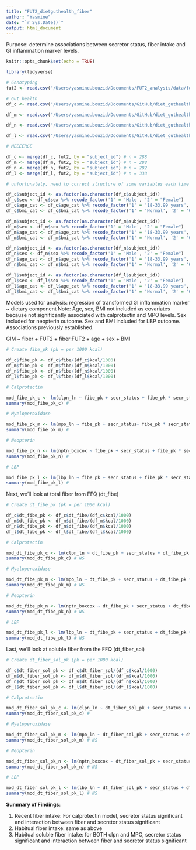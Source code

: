 ```yaml
---
title: "FUT2_dietguthealth_fiber"
author: "Yasmine"
date: "`r Sys.Date()`"
output: html_document
---
```


Purpose: determine associations between secretor status, fiber intake and GI inflammation marker levels. 

```r
knitr::opts_chunk$set(echo = TRUE)

library(tidyverse)

```

```r

# Genotyping 
fut2 <- read.csv("/Users/yasmine.bouzid/Documents/FUT2_analysis/data/forR_fut2.csv", header = T)

# Gut health 
df_c <- read.csv("/Users/yasmine.bouzid/Documents/GitHub/diet_guthealth/data/df_c.csv", header = T)

df_m <- read.csv("/Users/yasmine.bouzid/Documents/GitHub/diet_guthealth/data/df_m.csv", header = T)

df_n <- read.csv("/Users/yasmine.bouzid/Documents/GitHub/diet_guthealth/data/df_n.csv", header = T)

df_l <- read.csv("/Users/yasmine.bouzid/Documents/GitHub/diet_guthealth/data/df_l.csv", header = T)

# MEEEERGE 

df_c <- merge(df_c, fut2, by = "subject_id") # n = 288
df_m <- merge(df_m, fut2, by = "subject_id") # n = 288
df_n <- merge(df_n, fut2, by = "subject_id") # n = 282
df_l <- merge(df_l, fut2, by = "subject_id") # n = 338

# unfortunately, need to correct structure of some variables each time -->

df_c$subject_id <- as.factor(as.character(df_c$subject_id))
df_c$sex <- df_c$sex %>% recode_factor('1' = 'Male', '2' = "Female")
df_c$age_cat <- df_c$age_cat %>% recode_factor('1' = '18-33.99 years', '2' = "34-49.99 years", '3' = "50-65 years")
df_c$bmi_cat <- df_c$bmi_cat %>% recode_factor('1' = 'Normal', '2' = "Overweight", '3' = "Obese")

df_m$subject_id <- as.factor(as.character(df_m$subject_id))
df_m$sex <- df_m$sex %>% recode_factor('1' = 'Male', '2' = "Female")
df_m$age_cat <- df_m$age_cat %>% recode_factor('1' = '18-33.99 years', '2' = "34-49.99 years", '3' = "50-65 years")
df_m$bmi_cat <- df_m$bmi_cat %>% recode_factor('1' = 'Normal', '2' = "Overweight", '3' = "Obese")

df_n$subject_id <- as.factor(as.character(df_n$subject_id))
df_n$sex <- df_n$sex %>% recode_factor('1' = 'Male', '2' = "Female")
df_n$age_cat <- df_n$age_cat %>% recode_factor('1' = '18-33.99 years', '2' = "34-49.99 years", '3' = "50-65 years")
df_n$bmi_cat <- df_n$bmi_cat %>% recode_factor('1' = 'Normal', '2' = "Overweight", '3' = "Obese")

df_l$subject_id <- as.factor(as.character(df_l$subject_id))
df_l$sex <- df_l$sex %>% recode_factor('1' = 'Male', '2' = "Female")
df_l$age_cat <- df_l$age_cat %>% recode_factor('1' = '18-33.99 years', '2' = "34-49.99 years", '3' = "50-65 years")
df_l$bmi_cat <- df_l$bmi_cat %>% recode_factor('1' = 'Normal', '2' = "Overweight", '3' = "Obese")

```

Models used for analysis: regression of transformed GI inflammation marker ~ dietary component
Note: Age, sex, BMI not included as covariates because not significantly associated with calprotectin and MPO levels. Sex included for neopterin outcome. Sex and BMI included for LBP outcome. Associations previously established. 

GIM ~ fiber + FUT2 + fiber:FUT2 + age + sex + BMI

```r

# Create fibe_pk (pk = per 1000 kcal)

df_c$fibe_pk <- df_c$fibe/(df_c$kcal/1000)
df_m$fibe_pk <- df_m$fibe/(df_m$kcal/1000)
df_n$fibe_pk <- df_n$fibe/(df_n$kcal/1000)
df_l$fibe_pk <- df_l$fibe/(df_l$kcal/1000)

# Calprotectin

mod_fibe_pk_c <- lm(clpn_ln ~ fibe_pk + secr_status + fibe_pk * secr_status, data = df_c)
summary(mod_fibe_pk_c) # 

# Myeloperoxidase

mod_fibe_pk_m <- lm(mpo_ln ~ fibe_pk + secr_status+ fibe_pk * secr_status, data = df_m)
summary(mod_fibe_pk_m) # 

# Neopterin

mod_fibe_pk_n <- lm(nptn_boxcox ~ fibe_pk + secr_status + fibe_pk * secr_status + sex, data = df_n)
summary(mod_fibe_pk_n) #

# LBP

mod_fibe_pk_l <- lm(lbp_ln ~ fibe_pk + secr_status + fibe_pk * secr_status + sex + bmi_final, data = df_l)
summary(mod_fibe_pk_l) # 


```
Next, we'll look at total fiber from FFQ (dt_fibe)

```r

# Create dt_fibe_pk (pk = per 1000 kcal)

df_c$dt_fibe_pk <- df_c$dt_fibe/(df_c$kcal/1000)
df_m$dt_fibe_pk <- df_m$dt_fibe/(df_m$kcal/1000)
df_n$dt_fibe_pk <- df_n$dt_fibe/(df_n$kcal/1000)
df_l$dt_fibe_pk <- df_l$dt_fibe/(df_l$kcal/1000)

# Calprotectin

mod_dt_fibe_pk_c <- lm(clpn_ln ~ dt_fibe_pk + secr_status + dt_fibe_pk * secr_status, data = df_c)
summary(mod_dt_fibe_pk_c) # NS

# Myeloperoxidase

mod_dt_fibe_pk_m <- lm(mpo_ln ~ dt_fibe_pk + secr_status + dt_fibe_pk * secr_status, data = df_m)
summary(mod_dt_fibe_pk_m) # NS

# Neopterin

mod_dt_fibe_pk_n <- lm(nptn_boxcox ~ dt_fibe_pk + secr_status + dt_fibe_pk * secr_status + sex, data = df_n)
summary(mod_dt_fibe_pk_n) # NS

# LBP

mod_dt_fibe_pk_l <- lm(lbp_ln ~ dt_fibe_pk + secr_status + dt_fibe_pk * secr_status + sex + bmi_final, data = df_l)
summary(mod_dt_fibe_pk_l) # NS


```

Last, we'll look at soluble fiber from the FFQ (dt_fiber_sol)

```r


# Create dt_fiber_sol_pk (pk = per 1000 kcal)

df_c$dt_fiber_sol_pk <- df_c$dt_fiber_sol/(df_c$kcal/1000)
df_m$dt_fiber_sol_pk <- df_m$dt_fiber_sol/(df_m$kcal/1000)
df_n$dt_fiber_sol_pk <- df_n$dt_fiber_sol/(df_n$kcal/1000)
df_l$dt_fiber_sol_pk <- df_l$dt_fiber_sol/(df_l$kcal/1000)

# Calprotectin

mod_dt_fiber_sol_pk_c <- lm(clpn_ln ~ dt_fiber_sol_pk + secr_status + dt_fiber_sol_pk * secr_status, data = df_c)
summary(mod_dt_fiber_sol_pk_c) #

# Myeloperoxidase

mod_dt_fiber_sol_pk_m <- lm(mpo_ln ~ dt_fiber_sol_pk + secr_status + dt_fiber_sol_pk * secr_status, data = df_m)
summary(mod_dt_fiber_sol_pk_m) # NS

# Neopterin

mod_dt_fiber_sol_pk_n <- lm(nptn_boxcox ~ dt_fiber_sol_pk + secr_status + dt_fiber_sol_pk * secr_status + sex, data = df_n)
summary(mod_dt_fiber_sol_pk_n) # NS

# LBP

mod_dt_fiber_sol_pk_l <- lm(lbp_ln ~ dt_fiber_sol_pk + secr_status + dt_fiber_sol_pk * secr_status + sex + bmi_final, data = df_l)
summary(mod_dt_fiber_sol_pk_l) # NS


```

**Summary of Findings**: 

1. Recent fiber intake: For calprotectin model, secretor status significant and interaction between fiber and secretor status significant 
2. Habitual fiber intake: same as above 
3. Habitual soluble fiber intake: for BOTH clpn and MPO, secretor status significant and interaction between fiber and secretor status significant 
